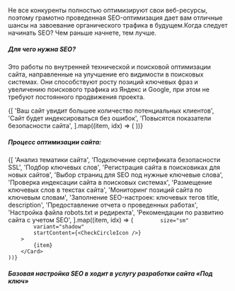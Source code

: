 
Не все конкуренты полностью оптимизируют свои веб-ресурсы, поэтому грамотно проведенная SEO-оптимизация дает
вам отличные шансы на завоевание органического трафика в будущем.Когда следует начинать SEO? Чем раньше начнете, тем лучше.

<Spacer y="xl" />

##### Для чего нужна SEO?

<Spacer y="md" />

Это работы по внутренней технической и поисковой оптимизации сайта, направленные на улучшение его видимости в поисковых системах.
Они способствуют росту позиций ключевых фраз и увеличению поискового трафика из Яндекс и Google, при этом не требуют постоянного продвижения проекта.

<Spacer y="xl" />

<div className="grid grid-cols-1 gap-1.5 md:grid-cols-3">
	{[
		'Ваш сайт увидит большее количество потенциальных клиентов',
		'Сайт будет индексироваться без ошибок',
		'Повысятся показатели безопасности сайта',
	].map((item, idx) => (
		<Card
			key={idx}
			title={item}
			size="sm"
			variant="outlined"
		/>
	))}
</div>

<Spacer y="xl" />

##### Процесс оптимизации сайта:

<Spacer y="xl" />

<div className="grid grid-cols-1 md:grid-cols-2 gap-1.5">
	{[
		'Анализ тематики сайта',
		'Подключение сертификата безопасности SSL',
		'Подбор ключевых слов',
		'Регистрация сайта в поисковиках для новых сайтов',
		'Выбор страниц для SEO под нужные ключевые слова',
		'Проверка индексации сайта в поисковых системах',
		'Размещение ключевых слов в текстах сайта',
		'Мониторинг позиций сайта по ключевым словам',
		'Заполнение SEO-настроек: ключевых тегов title, description',
		'Предоставление отчета о проведенных работах',
		'Настройка файла robots.txt и редиректа',
		'Рекомендации по развитию сайта с учетом SEO',
	].map((item, idx) => (
		<Card
			key={idx}

    		size="sm"
    		variant="shadow"
    		startContent={<CheckCircleIcon />}
    	>
    		{item}
    	</Card>
    ))}

</div>

<Spacer y="xl" />

##### Базовая настройка SEO в ходит в услугу разработки сайта «Под ключ»
